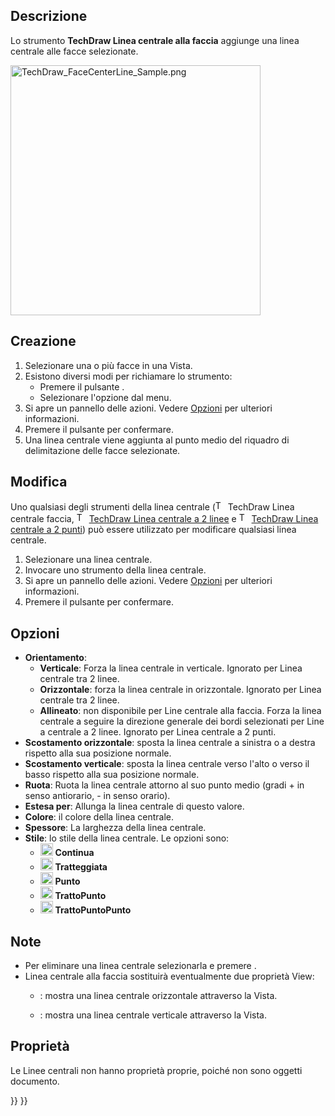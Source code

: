 <languages/>

{{Docnav/it
|[[TechDraw_Quadrants/it|Quadranti]]
|[[TechDraw_2LineCenterLine/it|Linea centrale tra 2 linee]]
|[[TechDraw_Workbench/it|TechDraw]]
|IconL=TechDraw_Quadrants.svg
|IconR=TechDraw_2LineCenterLine.svg
|IconC=Workbench_TechDraw.svg
}}

{{GuiCommand/it
|Name=TechDraw FaceCenterLine
|Name/it=TechDraw Linea centrale alla faccia
|MenuLocation=TechDraw → Aggiungi linee → Linea centrale alla faccia
|Version=0.19
|Workbenches=[[TechDraw_Workbench/it|TechDraw]]
|SeeAlso=[[TechDraw_2LineCenterLine/it|TechDraw Linea centrale tra 2 linee]], [[TechDraw_2PointCenterLine/it|TechDraw Linea centrale tra 2 punti]]
}}

<span id="Description"></span>
==Descrizione==

Lo strumento '''TechDraw Linea centrale alla faccia''' aggiunge una linea centrale alle facce selezionate.

[[Image:TechDraw_FaceCenterLine_Sample.png|400px]]
{{Caption|Linea centrale aggiunta alla faccia}}

<span id="Usage_create"></span>
==Creazione==

# Selezionare una o più facce in una Vista.
# Esistono diversi modi per richiamare lo strumento:
#* Premere il pulsante {{Button|[[Image:TechDraw_FaceCenterLine.svg|16px]] [[TechDraw_FaceCenterLine/it|Aggiungi Linea centrale alle facce]]}}.
#* Selezionare l'opzione {{MenuCommand|TechDraw → Aggiungi linee → [[Image:TechDraw_FaceCenterLine.svg|16px]] Aggiungi Linea centrale alle facce}} dal menu.
# Si apre un pannello delle azioni. Vedere [[#Opzioni|Opzioni]] per ulteriori informazioni.
# Premere il pulsante {{Button|OK}} per confermare.
# Una linea centrale viene aggiunta al punto medio del riquadro di delimitazione delle facce selezionate.

<span id="Usage_edit"></span>
==Modifica==

Uno qualsiasi degli strumenti della linea centrale ([[Image:TechDraw_FaceCenterLine.svg|16px]] TechDraw Linea centrale faccia, [[Image:TechDraw_2LineCenterLine.svg|16px]] [[TechDraw_2LineCenterLine/it|TechDraw Linea centrale a 2 linee]] e [[Image:TechDraw_2PointCenterLine.svg|16px]] [[TechDraw_2PointCenterLine/it|TechDraw Linea centrale a 2 punti]]) può essere utilizzato per modificare qualsiasi linea centrale.

# Selezionare una linea centrale.
# Invocare uno strumento della linea centrale.
# Si apre un pannello delle azioni. Vedere [[#Opzioni|Opzioni]] per ulteriori informazioni.
# Premere il pulsante {{Button|OK}} per confermare.

<span id="Options"></span>
==Opzioni==

* '''Orientamento''': 
** '''Verticale''': Forza la linea centrale in verticale. Ignorato per Linea centrale tra 2 linee.
** '''Orizzontale''': forza la linea centrale in orizzontale. Ignorato per Linea centrale tra 2 linee.
** '''Allineato''': non disponibile per Line centrale alla faccia. Forza la linea centrale a seguire la direzione generale dei bordi selezionati per Line a centrale a 2 linee. Ignorato per Linea centrale a 2 punti.
* '''Scostamento orizzontale''': sposta la linea centrale a sinistra o a destra rispetto alla sua posizione normale.
* '''Scostamento verticale''': sposta la linea centrale verso l'alto o verso il basso rispetto alla sua posizione normale.
* '''Ruota''': Ruota la linea centrale attorno al suo punto medio (gradi + in senso antiorario, - in senso orario).
* '''Estesa per''': Allunga la linea centrale di questo valore.
* '''Colore''': il colore della linea centrale.
* '''Spessore''': La larghezza della linea centrale.
* '''Stile''': lo stile della linea centrale. Le opzioni sono:
** [[Image:Continuous-line.svg|20px]] '''Continua'''
** [[Image:Dash-line.svg|20px]] '''Tratteggiata'''
** [[Image:Dot-line.svg|20px]] '''Punto'''
** [[Image:DashDot-line.svg|20px]] '''TrattoPunto'''
** [[Image:DashDotDot-line.svg|20px]] '''TrattoPuntoPunto'''

<span id="Notes"></span>
==Note==

* Per eliminare una linea centrale selezionarla e premere {{KEY|Delete}}. {{Version/it|1.0}}
* Linea centrale alla faccia sostituirà eventualmente due proprietà View:
** {{PropertyView|HorizCenterLine}}: mostra una linea centrale orizzontale attraverso la Vista.
** {{PropertyView|VertCenterLine}}: mostra una linea centrale verticale attraverso la Vista.

<span id="Properties"></span>
==Proprietà==

Le Linee centrali non hanno proprietà proprie, poiché non sono oggetti documento.


{{Docnav/it
|[[TechDraw_Quadrants/it|Quadranti]]
|[[TechDraw_2LineCenterLine/it|Linea centrale tra 2 linee]]
|[[TechDraw_Workbench/it|TechDraw]]
|IconL=TechDraw_Quadrants.svg
|IconR=TechDraw_2LineCenterLine.svg
|IconC=Workbench_TechDraw.svg
}}

{{TechDraw Tools navi{{#translation:}}}}
{{Userdocnavi{{#translation:}}}}